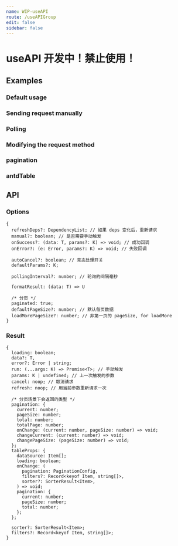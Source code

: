 ```yaml
---
name: WIP-useAPI
route: /useAPIGroup
edit: false
sidebar: false
---
```









# useAPI 开发中！禁止使用！

## Examples

### Default usage

<JackBox tsCode={Demo1CodeTsx} jsCode={Demo1CodeJsx} demoName='Default usage' description='The request will be sent after the component mount'>
  <Demo1 />
</JackBox>

### Sending request manually

<JackBox tsCode={Demo2CodeTsx} jsCode={Demo2CodeJsx} demoName='Sending request manually' description='Sending the request only when the "run" function is called'>
  <Demo2 />
</JackBox>

### Polling

<JackBox tsCode={Demo3CodeTsx} jsCode={Demo3CodeJsx} demoName='Polling' description='The request will be sent every 3 seconds, the timer will start running only if the last request has been received'>
  <Demo3 />
</JackBox>

### Modifying the request method

<JackBox tsCode={Demo4CodeTsx} jsCode={Demo4CodeJsx} demoName='Modifying the request method' description='Using your custom request method'>
  <Demo4 />
</JackBox>

### pagination

<JackBox tsCode={Demo5CodeTsx} jsCode={Demo5CodeJsx} demoName='pagination' description='pagination'>
  <Demo5 />
</JackBox>

### antdTable

<JackBox tsCode={Demo6CodeTsx} jsCode={Demo6CodeJsx} demoName='Table' description='antd table'>
  <Demo6 />
</JackBox>

## API

### Options

```
{
  refreshDeps?: DependencyList; // 如果 deps 变化后，重新请求
  manual?: boolean; // 是否需要手动触发
  onSuccess?: (data: T, params?: K) => void; // 成功回调
  onError?: (e: Error, params?: K) => void; // 失败回调

  autoCancel?: boolean; // 竞态处理开关
  defaultParams?: K;

  pollingInterval?: number; // 轮询的间隔毫秒

  formatResult: (data: T) => U

  /* 分页 */
  paginated: true;
  defaultPageSize?: number; // 默认每页数据
  loadMorePageSize?: number; // 非第一页的 pageSize, for loadMore
}
```

### Result

```
{
  loading: boolean;
  data?: T,
  error?: Error | string;
  run: (...args: K) => Promise<T>; // 手动触发
  params: K | undefined; // 上一次触发的参数
  cancel: noop; // 取消请求
  refresh: noop; // 用当前参数重新请求一次

  /* 分页场景下会返回的类型 */
  pagination: {
    current: number;
    pageSize: number;
    total: number;
    totalPage: number;
    onChange: (current: number, pageSize: number) => void;
    changeCurrent: (current: number) => void;
    changePageSize: (pageSize: number) => void;
  };
  tableProps: {
    dataSource: Item[];
    loading: boolean;
    onChange: (
      pagination: PaginationConfig,
      filters?: Record<keyof Item, string[]>,
      sorter?: SorterResult<Item>,
    ) => void;
    pagination: {
      current: number;
      pageSize: number;
      total: number;
    };
  };

  sorter?: SorterResult<Item>;
  filters?: Record<keyof Item, string[]>;
}  
```

